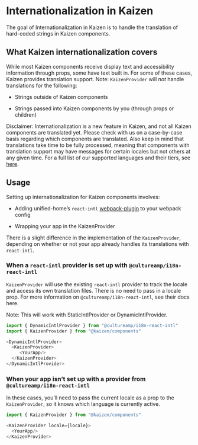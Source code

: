 
<Meta title="Guides/Internationalization in Kaizen" />

# Internationalization in Kaizen

The goal of Internationalization in Kaizen is to handle the translation of hard-coded strings in Kaizen components.

## What Kaizen internationalization covers

While most Kaizen components receive display text and accessibility information through props, some have text built in. For some of these cases, Kaizen provides translation support. 
Note: `KaizenProvider` will _not_ handle translations for the following:

- Strings outside of Kaizen components

- Strings passed into Kaizen components by you (through props or children)

Disclaimer: Internationalization is a new feature in Kaizen, and not all Kaizen components are translated yet.
Please check with us on a case-by-case basis regarding which components are translated. Also keep in mind that translations take time to be fully processed, meaning that components with translation support may have messages for certain locales but not others at any given time. 
For a full list of our supported languages and their tiers, see [here](https://github.com/cultureamp/translation-bot/blob/master/config/kaizen-design-system.yaml). 

## Usage

Setting up internationalization for Kaizen components involves:

- Adding unified-home’s `react-intl` [webpack-plugin](https://github.com/cultureamp/unified-home/tree/master/packages/i18n-react-intl#integrating-with-webpack) to your webpack config

- Wrapping your app in the <LinkTo pageId="components-kaizen-provider-installation">KaizenProvider</LinkTo>

There is a slight difference in the implementation of the `KaizenProvider`, depending on whether or not your app already handles its translations with `react-intl`. 

### When a `react-intl` provider is set up with `@cultureamp/i18n-react-intl`

`KaizenProvider` will use the existing `react-intl` provider to track the locale and access its own translation files. There is no need to pass in a locale prop.
For more information on `@cultureamp/i18n-react-intl`, see their docs here.

Note: This will work with StaticIntlProvider or DynamicIntlProvider.
```ts
import { DynamicIntlProvider } from "@cultureamp/i18n-react-intl"
import { KaizenProvider } from "@kaizen/components"

<DynamicIntlProvider>
  <KaizenProvider>
     <YourApp/>
  </KaizenProvider>
</DynamicIntlProvider>
```

### When your app isn’t set up with a provider from `@cultureamp/i18n-react-intl`

In these cases, you’ll need to pass the current locale as a prop to the `KaizenProvider`, so it knows which language is currently active.

```ts
import { KaizenProvider } from "@kaizen/components"

<KaizenProvider locale={locale}>
  <YourApp/>
</KaizenProvider>
```


